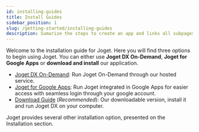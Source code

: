 ```yaml
---
id: installing-guides
title: Install Guides
sidebar_position: 1
slug: /getting-started/installing-guides
description: Sumarize the steps to create an app and links all subpages covering each app creation step.
---
```


Welcome to the installation guide for Joget. Here you will find three options to begin using Joget.
You can either use **Joget DX On-Demand**, **Joget for Google Apps** or **download and install** our application.

- [Joget DX On-Demand](./installing-guides/getting-started/install-guides/joget-dx-on-demand):
  Run Joget On-Demand through our hosted service.
- [Joget for Google Apps](./installing-guides/getting-started/install-guides/joget-google-apps):
  Run Joget integrated in Google Apps for easier access with seamless login through your google account.
- [Download Guide](./installing-guides/getting-started/install-guides/download-guide) (_Recommended_): Our downloadable version, install it and run Joget DX on your computer.

Joget provides several other installation option, presented on the Installation section.

